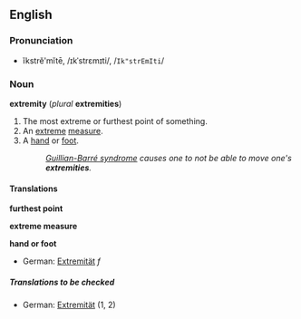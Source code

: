==English==
===Pronunciation===
*ĭkstrĕ'mĭtē, /ɪkˈstrɛmɪti/, /<tt>Ik"strEmIti</tt>/

===Noun===
'''extremity''' (''plural'' '''extremities''')

#The most extreme or furthest point of something.
#An [[extreme]] [[measure]].
#A [[hand]] or [[foot]].
#:''[[Guillian-Barré syndrome]] causes one to not be able to move one's '''extremities'''.''

====Translations====

'''furthest point'''
{{top}}
{{mid}}
{{bottom}}

'''extreme measure'''
{{top}}
{{mid}}
{{bottom}}

'''hand or foot'''
{{top}}
*German: [[Extremität]] ''f''
{{mid}}
{{bottom}}

=====Translations to be checked=====
<!--Remove this section once all of the translations below have been moved into the tables above.-->
{{checktrans}}

*German: [[Extremität]] (1, 2)